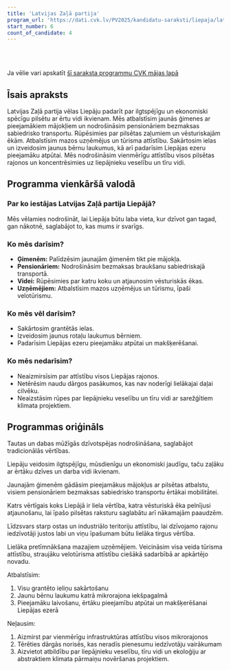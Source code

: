 ```yaml
---
title: 'Latvijas Zaļā partija'
program_url: 'https://dati.cvk.lv/PV2025/kandidatu-saraksti/liepaja/latvijas-zala-partija'
start_number: 6
count_of_candidate: 4
---
```



<Badge text="Ilgtspējīga Liepāja" variant="note" size="small" /> <Badge text="Mājokļi jaunajām ģimenēm" variant="note" size="small" /> <Badge text="Bezmaksas transports pensionāriem" variant="note" size="small" /> <Badge text="Vēsturiskā mantojuma saglabāšana" variant="note" size="small" /> <Badge text="Mazo uzņēmēju atbalsts" variant="note" size="small" />

<br/><br/> 

<Card title='Šis ir mākslīga intelekta ģenerēts apraksts' icon='starlight'>
    Ja vēlie vari apskatīt <a href={frontmatter.program_url} target='_blank'>šī saraksta programmu CVK mājas lapā</a>
    </Card>

## Īsais apraksts

Latvijas Zaļā partija vēlas Liepāju padarīt par ilgtspējīgu un ekonomiski spēcīgu pilsētu ar ērtu vidi ikvienam. Mēs atbalstīsim jaunās ģimenes ar pieejamākiem mājokļiem un nodrošināsim pensionāriem bezmaksas sabiedrisko transportu. Rūpēsimies par pilsētas zaļumiem un vēsturiskajām ēkām. Atbalstīsim mazos uzņēmējus un tūrisma attīstību. Sakārtosim ielas un izveidosim jaunus bērnu laukumus, kā arī padarīsim Liepājas ezeru pieejamāku atpūtai. Mēs nodrošināsim vienmērīgu attīstību visos pilsētas rajonos un koncentrēsimies uz liepājnieku veselību un tīru vidi.

## Programma vienkāršā valodā

### Par ko iestājas Latvijas Zaļā partija Liepājā?

Mēs vēlamies nodrošināt, lai Liepāja būtu laba vieta, kur dzīvot gan tagad, gan nākotnē, saglabājot to, kas mums ir svarīgs.

### Ko mēs darīsim?

*   **Ģimenēm:** Palīdzēsim jaunajām ģimenēm tikt pie mājokļa.
*   **Pensionāriem:** Nodrošināsim bezmaksas braukšanu sabiedriskajā transportā.
*   **Videi:** Rūpēsimies par katru koku un atjaunosim vēsturiskās ēkas.
*   **Uzņēmējiem:** Atbalstīsim mazos uzņēmējus un tūrismu, īpaši velotūrismu.

### Ko mēs vēl darīsim?

*   Sakārtosim grantētās ielas.
*   Izveidosim jaunus rotaļu laukumus bērniem.
*   Padarīsim Liepājas ezeru pieejamāku atpūtai un makšķerēšanai.

### Ko mēs nedarīsim?

*   Neaizmirsīsim par attīstību visos Liepājas rajonos.
*   Netērēsim naudu dārgos pasākumos, kas nav noderīgi lielākajai daļai cilvēku.
*   Neaizstāsim rūpes par liepājnieku veselību un tīru vidi ar sarežģītiem klimata projektiem.

## Programmas oriģināls

Tautas un dabas mūžīgās dzīvotspējas nodrošināšana, saglabājot tradicionālās vērtības.

Liepāju veidosim ilgtspējīgu, mūsdienīgu un ekonomiski jaudīgu, taču zaļāku ar ērtāku dzīves un darba vidi ikvienam.

Jaunajām ģimenēm gādāsim pieejamākus mājokļus ar pilsētas atbalstu, visiem pensionāriem bezmaksas sabiedrisko transportu ērtākai mobilitātei.

Katrs vērtīgais koks Liepājā ir liela vērtība, katra vēsturiskā ēka pelnījusi atjaunošanu, lai īpašo pilsētas raksturu saglabātu arī nākamajām paaudzēm.

Līdzsvars starp ostas un industriālo teritoriju attīstību, lai dzīvojamo rajonu iedzīvotāji justos labi un viņu īpašumam būtu lielāka tirgus vērtība.

Lielāka pretīmnākšana mazajiem uzņēmējiem. Veicināsim visa veida tūrisma attīstību, straujāku velotūrisma attīstību ciešākā sadarbībā ar apkārtējo novadu.

Atbalstīsim:
1. Visu grantēto ieliņu sakārtošanu
2. Jaunu bērnu laukumu katrā mikrorajona iekšpagalmā
3. Pieejamāku laivošanu, ērtāku pieejamību atpūtai un makšķerēšanai Liepājas ezerā


Neļausim:
1. Aizmirst par vienmērīgu infrastruktūras attīstību visos mikrorajonos
2. Tērēties dārgās norisēs, kas neradīs pienesumu iedzīvotāju vairākumam
3. Aizvietot atbildību par liepājnieku veselību, tīru vidi un ekoloģiju ar abstraktiem klimata pārmaiņu novēršanas projektiem.

